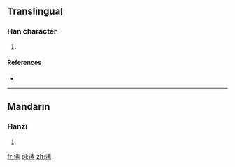 ==Translingual==

===Han character===
{{Han char|rn=85|rad=水|as=10|sn=13|four=|canj=水手一火 (EQMF)}}

# {{defn|Han|sort=水10}}

====References====
* {{Han ref|kx=0641.080|dkj=17987|dj=1048.140|hdz=31692.050|uh=6EB8|ud=28344}}

----

==Mandarin==

===Hanzi===
{{cmn-hanzi|pin=[[sù]] ([[su4]]), [[suò]] ([[suo4]])|wg=su<sup>4</sup>, so<sup>4</sup>}}

# {{defn|Mandarin|sort=水10}}

[[fr:溸]]
[[pl:溸]]
[[zh:溸]]